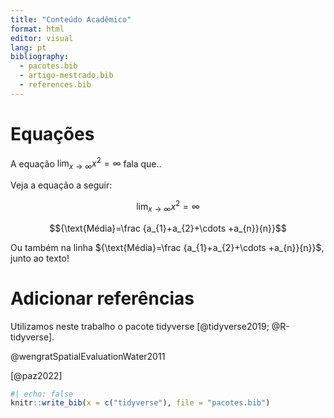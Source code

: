```yaml
---
title: "Conteúdo Acadêmico"
format: html
editor: visual
lang: pt
bibliography: 
  - pacotes.bib
  - artigo-mestrado.bib
  - references.bib
---
```


# Equações

A equação $\lim_{x \to \infty} x^2 = \infty$ fala que..

Veja a equação a seguir:

$$\lim_{x \to \infty} x^2 = \infty$$

$${\text{Média}=\frac {a_{1}+a_{2}+\cdots +a_{n}}{n}}$$

Ou também na linha ${\text{Média}=\frac {a_{1}+a_{2}+\cdots +a_{n}}{n}}$, junto ao texto!

# Adicionar referências

Utilizamos neste trabalho o pacote tidyverse [@tidyverse2019; @R-tidyverse].

@wengratSpatialEvaluationWater2011

[@paz2022]

```r
#| echo: false
knitr::write_bib(x = c("tidyverse"), file = "pacotes.bib")
```
